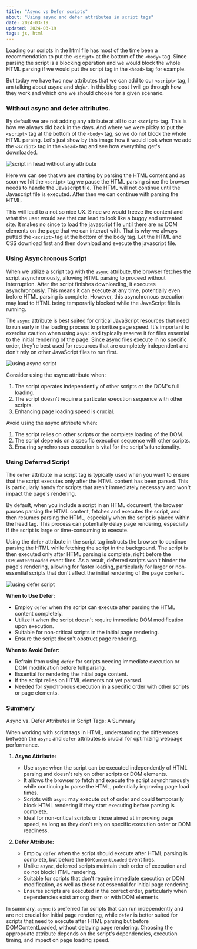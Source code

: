 ```yaml
---
title: "Async vs Defer scripts"
about: "Using async and defer attributes in script tags"
date: 2024-03-19
updated: 2024-03-19
tags: js, html
---
```


Loading our scripts in the html file has most of the time been a recommendation to put the `<script>` at the bottom of the `<body>` tag.
Since parsing the script is a blocking operation and we would block the whole HTML parsing if we would put the script tag in the `<head>` tag for example.

But today we have two new attributes that we can add to our `<script>` tag, I am talking about _async_ and _defer_.
In this blog post I will go through how they work and which one we should choose for a given scenario.

### Without async and defer attributes.

By default we are not adding any attribute at all to our `<script>` tag.
This is how we always did back in the days. And where we were picky to put the `<script>` tag at the bottom of the `<body>` tag, so we do not block the whole HTML parsing.
Let's just show by this image how it would look when we add the `<script>` tag in the `<head>` tag and see how everything get's downloaded.

<img
  alt="script in head without any attribute"
  src="/images/blog/script-in-head.svg"
/>

Here we can see that we are starting by parsing the HTML content and as soon we hit the `<script>` tag we pause the HTML parsing since the browser needs to handle the Javascript file.
The HTML will not continue until the Javascript file is executed. After then we can continue with parsing the HTML.

This will lead to a not so nice UX. Since we would freeze the content and what the user would see that can lead to look like a buggy and untreated site.
It makes no since to load the javascript file until there are no DOM elements on the page that we can interact with.
That is why we always putted the `<script>` tag at the bottom of the body tag. Let the HTML and CSS download first and then download and execute the javascript file.

### Using Asynchronous Script

When we utilize a script tag with the `async` attribute, the browser fetches the script asynchronously, allowing HTML parsing to proceed without interruption.
After the script finishes downloading, it executes asynchronously. This means it can execute at any time, potentially even before HTML parsing is complete. However, this asynchronous execution may lead to HTML being temporarily blocked while the JavaScript file is running.

The `async` attribute is best suited for critical JavaScript resources that need to run early in the loading process to prioritize page speed.
It's important to exercise caution when using `async` and typically reserve it for files essential to the initial rendering of the page.
Since async files execute in no specific order, they're best used for resources that are completely independent and don't rely on other JavaScript files to run first.

<img alt="using async script" src="/images/blog/async-script.svg" />

Consider using the async attribute when:

1. The script operates independently of other scripts or the DOM's full loading.
2. The script doesn't require a particular execution sequence with other scripts.
3. Enhancing page loading speed is crucial.

Avoid using the async attribute when:

1. The script relies on other scripts or the complete loading of the DOM.
2. The script depends on a specific execution sequence with other scripts.
3. Ensuring synchronous execution is vital for the script's functionality.

### Using Deferred Script

The `defer` attribute in a script tag is typically used when you want to ensure that the script executes only after the HTML content has been parsed.
This is particularly handy for scripts that aren't immediately necessary and won't impact the page's rendering.

By default, when you include a script in an HTML document, the browser pauses parsing the HTML content, fetches and executes the script, and then resumes parsing the HTML, especially when the script is placed within the head tag.
This process can potentially delay page rendering, especially if the script is large or time-consuming to execute.

Using the `defer` attribute in the script tag instructs the browser to continue parsing the HTML while fetching the script in the background.
The script is then executed only after HTML parsing is complete, right before the `DOMContentLoaded` event fires.
As a result, deferred scripts won't hinder the page's rendering, allowing for faster loading, particularly for larger or non-essential scripts that don't affect the initial rendering of the page content.

<img alt="using defer script" src="/images/blog/defer-script.svg" />

**When to Use Defer:**

- Employ `defer` when the script can execute after parsing the HTML content completely.
- Utilize it when the script doesn't require immediate DOM modification upon execution.
- Suitable for non-critical scripts in the initial page rendering.
- Ensure the script doesn't obstruct page rendering.

**When to Avoid Defer:**

- Refrain from using `defer` for scripts needing immediate execution or DOM modification before full parsing.
- Essential for rendering the initial page content.
- If the script relies on HTML elements not yet parsed.
- Needed for synchronous execution in a specific order with other scripts or page elements.

### Summery

Async vs. Defer Attributes in Script Tags: A Summary

When working with script tags in HTML, understanding the differences between the `async` and `defer` attributes is crucial for optimizing webpage performance.

1. **Async Attribute:**

   - Use `async` when the script can be executed independently of HTML parsing and doesn't rely on other scripts or DOM elements.
   - It allows the browser to fetch and execute the script asynchronously while continuing to parse the HTML, potentially improving page load times.
   - Scripts with `async` may execute out of order and could temporarily block HTML rendering if they start executing before parsing is complete.
   - Ideal for non-critical scripts or those aimed at improving page speed, as long as they don't rely on specific execution order or DOM readiness.

2. **Defer Attribute:**
   - Employ `defer` when the script should execute after HTML parsing is complete, but before the `DOMContentLoaded` event fires.
   - Unlike `async`, deferred scripts maintain their order of execution and do not block HTML rendering.
   - Suitable for scripts that don't require immediate execution or DOM modification, as well as those not essential for initial page rendering.
   - Ensures scripts are executed in the correct order, particularly when dependencies exist among them or with DOM elements.

In summary, `async` is preferred for scripts that can run independently and are not crucial for initial page rendering, while `defer` is better suited for scripts that need to execute after HTML parsing but before DOMContentLoaded, without delaying page rendering.
Choosing the appropriate attribute depends on the script's dependencies, execution timing, and impact on page loading speed.
